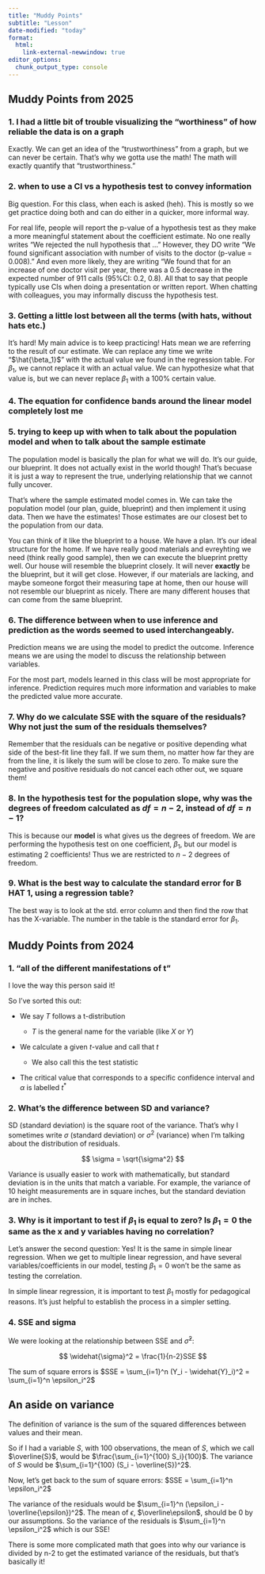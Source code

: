 ```yaml
---
title: "Muddy Points"
subtitle: "Lesson"
date-modified: "today"
format: 
  html:
    link-external-newwindow: true
editor_options: 
  chunk_output_type: console
---
```


## Muddy Points from 2025

### 1. I had a little bit of trouble visualizing the "worthiness" of how reliable the data is on a graph

Exactly. We can get an idea of the "trustworthiness" from a graph, but we can never be certain. That's why we gotta use the math! The math will exactly quantify that "trustworthiness."

### 2. when to use a CI vs a hypothesis test to convey information

Big question. For this class, when each is asked (heh). This is mostly so we get practice doing both and can do either in a quicker, more informal way.

For real life, people will report the p-value of a hypothesis test as they make a more meaningful statement about the coefficient estimate. No one really writes "We rejected the null hypothesis that ..." However, they DO write "We found significant association with number of visits to the doctor (p-value = 0.008)." And even more likely, they are writing "We found that for an increase of one doctor visit per year, there was a 0.5 decrease in the expected number of 911 calls (95%CI: 0.2, 0.8). All that to say that people typically use CIs when doing a presentation or written report. When chatting with colleagues, you may informally discuss the hypothesis test.

### 3. Getting a little lost between all the terms (with hats, without hats etc.)

It's hard! My main advice is to keep practicing! Hats mean we are referring to the result of our estimate. We can replace any time we write "$\hat{\beta_1}$" with the actual value we found in the regression table. For $\beta_1$, we cannot replace it with an actual value. We can hypothesize what that value is, but we can never replace $\beta_1$ with a 100% certain value. 

### 4. The equation for confidence bands around the linear model completely lost me

### 5. trying to keep up with when to talk about the population model and when to talk about the sample estimate

The population model is basically the plan for what we will do. It's our guide, our blueprint. It does not actually exist in the world though! That's becuase it is just a way to represent the true, underlying relationship that we cannot fully uncover. 

That's where the sample estimated model comes in. We can take the population model (our plan, guide, blueprint) and then implement it using data. Then we have the estimates! Those estimates are our closest bet to the population from our data.

You can think of it like the blueprint to a house. We have a plan. It's our ideal structure for the home. If we have really good materials and evreyhting we need (think really good sample), then we can execute the blueprint pretty well. Our house will resemble the blueprint closely. It will never **exactly** be the blueprint, but it will get close. However, if our materials are lacking, and maybe someone forgot their measuring tape at home, then our house will not resemble our blueprint as nicely. There are many different houses that can come from the same blueprint. 

### 6. The difference between when to use inference and prediction as the words seemed to used interchangeably.

Prediction means we are using the model to predict the outcome. Inference means we are using the model to discuss the relationship between variables.

For the most part, models learned in this class will be most appropriate for inference. Prediction requires much more information and variables to make the predicted value more accurate. 

### 7. Why do we calculate SSE with the square of the residuals? Why not just the sum of the residuals themselves?

Remember that the residuals can be negative or positive depending what side of the best-fit line they fall. If we sum them, no matter how far they are from the line, it is likely the sum will be close to zero. To make sure the negative and positive residuals do not cancel each other out, we square them!

### 8. In the hypothesis test for the population slope, why was the degrees of freedom calculated as $df = n-2$, instead of $df = n-1$?

This is because our **model** is what gives us the degrees of freedom. We are performing the hypothesis test on one coefficient, $\beta_1$, but our model is estimating 2 coefficients! Thus we are restricted to $n-2$ degrees of freedom.

### 9. What is the best way to calculate the standard error for B HAT 1, using a regression table?

The best way is to look at the std. error column and then find the row that has the X-variable. The number in the table is the standard error for $\beta_1$.

## Muddy Points from 2024

### 1. "all of the different manifestations of t"

I love the way this person said it!

So I've sorted this out:

-   We say $T$ follows a t-distribution

    -   $T$ is the general name for the variable (like $X$ or $Y$)

-   We calculate a given $t$-value and call that $t$

    -   We also call this the test statistic

-   The critical value that corresponds to a specific confidence interval and $\alpha$ is labelled $t^*$

### 2. What's the difference between SD and variance?

SD (standard deviation) is the square root of the variance. That's why I sometimes write $\sigma$ (standard deviation) or $\sigma^2$ (variance) when I'm talking about the distribution of residuals.

$$
\sigma = \sqrt{\sigma^2}
$$

Variance is usually easier to work with mathematically, but standard deviation is in the units that match a variable. For example, the variance of 10 height measurements are in square inches, but the standard deviation are in inches.

### 3. Why is it important to test if $\beta_1$ is equal to zero? Is $\beta_1=0$ the same as the x and y variables having no correlation?

Let's answer the second question: Yes! It is the same in simple linear regression. When we get to multiple linear regression, and have several variables/coefficients in our model, testing $\beta_1=0$ won't be the same as testing the correlation.

In simple linear regression, it is important to test $\beta_1$ mostly for pedagogical reasons. It's just helpful to establish the process in a simpler setting.

### 4. SSE and sigma

We were looking at the relationship between SSE and $\widehat\sigma^2$:

$$ \widehat{\sigma}^2 = \frac{1}{n-2}SSE $$

The sum of square errors is $SSE = \sum_{i=1}^n (Y_i - \widehat{Y}_i)^2 = \sum_{i=1}^n \epsilon_i^2$

::: callout-note
## An aside on variance

The definition of variance is the sum of the squared differences between values and their mean.

So if I had a variable $S$, with 100 observations, the mean of $S$, which we call $\overline{S}$, would be $\frac{\sum_{i=1}^{100} S_i}{100}$. The variance of $S$ would be $\sum_{i=1}^{100} (S_i - \overline{S})^2$.
:::

Now, let's get back to the sum of square errors: $SSE = \sum_{i=1}^n \epsilon_i^2$

The variance of the residuals would be $\sum_{i=1}^n (\epsilon_i - \overline{\epsilon})^2$. The mean of $\epsilon$, $\overline\epsilon$, should be 0 by our assumptions. So the variance of the residuals is $\sum_{i=1}^n \epsilon_i^2$ which is our SSE!

There is some more complicated math that goes into why our variance is divided by n-2 to get the estimated variance of the residuals, but that's basically it!
